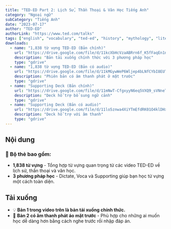 ```yaml
---
title: "TED-ED Part 2: Lịch Sử, Thần Thoại & Văn Học Tiếng Anh"
category: "Ngoại ngữ"
subCategory: "Tiếng Anh"
date: "2023-07-17"
author: "TED-ED"
authorLink: "https://www.ted.com/talks"
tags: ["english", "vocabulary", "ted-ed", "history", "mythology", "literature", "intermediate"]
downloads:
  - name: "1,838 từ vựng TED-ED (Bản chính)"
    url: "https://drive.google.com/file/d/11kcXbHcVzaABRrn6f_K5fFaqEn1nUFDC/view?usp=sharing"
    description: "Bản tải xuống chính thức với 3 phương pháp học"
    type: "gdrive"
  - name: "1,838 từ vựng TED-ED (Bản có audio)"
    url: "https://drive.google.com/file/d/11kMGywWeP6Wljep4bLNfCYbI8EUT5ekx/view?usp=sharing"
    description: "Phiên bản có âm thanh phát ở mặt trước"
    type: "gdrive"
  - name: "Supporting Deck (Bản chính)"
    url: "https://drive.google.com/file/d/11mNwT-CfgxyyN6eq5VXQ9_sVNneTM5wP/view?usp=sharing"
    description: "Deck hỗ trợ bổ sung ngữ cảnh"
    type: "gdrive"
  - name: "Supporting Deck (Bản có audio)"
    url: "https://drive.google.com/file/d/11lo5znwa4XiYTmEfdRK01O4klDHxulWW/view?usp=sharing"
    description: "Deck hỗ trợ với âm thanh"
    type: "gdrive"
---
```


## Nội dung

### 📌 Bộ thẻ bao gồm:

- **1,838 từ vựng** - Tổng hợp từ vựng quan trọng từ các video TED-ED về lịch sử, thần thoại và văn học.  
- **3 phương pháp học** - Dictate, Voca và Supporting giúp bạn học từ vựng một cách toàn diện.

## Tải xuống

- 💡 **Bản 1 trong video trên là bản tải xuống chính thức.**  
- 🧩 **Bản 2 có âm thanh phát áo mặt trước** - Phù hợp cho những ai muốn học dễ dàng hơn bằng cách nghe trước rồi nhập đáp án.
